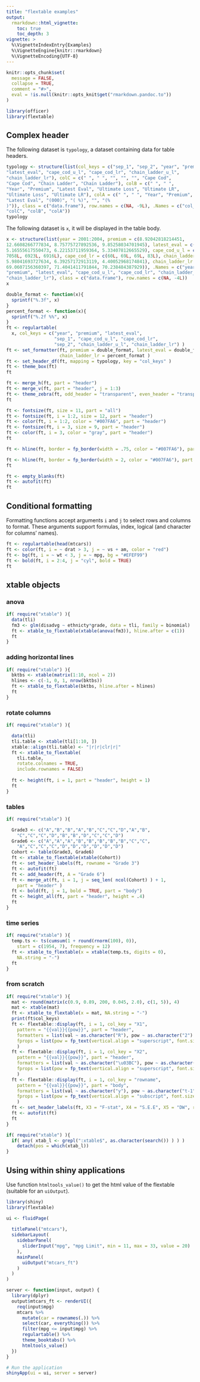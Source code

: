 ```yaml
---
title: "flextable examples"
output: 
  rmarkdown::html_vignette:
    toc: true 
    toc_depth: 3
vignette: >
  %\VignetteIndexEntry{Examples}
  %\VignetteEngine{knitr::rmarkdown}
  %\VignetteEncoding{UTF-8}
---
```


```r
knitr::opts_chunk$set(
  message = FALSE,
  collapse = TRUE,
  comment = "#>", 
  eval = !is.null(knitr::opts_knit$get("rmarkdown.pandoc.to"))
)
```

```r
library(officer)
library(flextable)
```

## Complex header

The following dataset is `typology`, a dataset containing data for table headers.

```r
typology <- structure(list(col_keys = c("sep_1", "sep_2", "year", "premium",
"latest_eval", "cape_cod_u_l", "cape_cod_lr", "chain_ladder_u_l",
"chain_ladder_lr"), colC = c(" ", " ", "", "", "", "Cape Cod",
"Cape Cod", "Chain Ladder", "Chain Ladder"), colB = c(" ", " ",
"Year", "Premium", "Latest Eval", "Ultimate Loss", "Ultimate LR",
"Ultimate Loss", "Ultimate LR"), colA = c(" ", " ", "Year", "Premium",
"Latest Eval", "(000)", "( %)", "", "(%
)")), class = c("data.frame"), row.names = c(NA, -9L), .Names = c("col_keys",
"colC", "colB", "colA"))
typology
```

The following dataset is `x`, it will be displayed in the table body.


```r
x <- structure(list(year = 2001:2004, premium = c(8.92042818214451,
12.6608266777834, 8.75775727892536, 9.85258034701945), latest_eval = c(4.49236487976272,
5.16555617550473, 6.22153711959364, 5.33407812665529), cape_cod_u_l = c(6998L,
7058L, 6923L, 6916L), cape_cod_lr = c(60L, 69L, 69L, 83L), chain_ladder_u_l = c(4.97029563327406,
5.98041693727634, 6.39257172913119, 4.40052968174841), chain_ladder_lr = c(69.3393557027241,
69.0607156360397, 71.4041411791844, 70.238484387929)), .Names = c("year",
"premium", "latest_eval", "cape_cod_u_l", "cape_cod_lr", "chain_ladder_u_l",
"chain_ladder_lr"), class = c("data.frame"), row.names = c(NA, -4L))
x
```



```r
double_format <- function(x){
  sprintf("%.3f", x)
}
percent_format <- function(x){
  sprintf("%.2f %%", x)
}
ft <- regulartable(
  x, col_keys = c("year", "premium", "latest_eval",
                  "sep_1", "cape_cod_u_l", "cape_cod_lr",
                  "sep_2", "chain_ladder_u_l", "chain_ladder_lr") )
ft <- set_formatter(ft, premium = double_format, latest_eval = double_format,
                    chain_ladder_lr = percent_format )
ft <- set_header_df(ft, mapping = typology, key = "col_keys" )
ft <- theme_box(ft)
ft

ft <- merge_h(ft, part = "header")
ft <- merge_v(ft, part = "header", j = 1:3)
ft <- theme_zebra(ft, odd_header = "transparent", even_header = "transparent")
ft

ft <- fontsize(ft, size = 11, part = "all")
ft <- fontsize(ft, i = 1:2, size = 12, part = "header")
ft <- color(ft, i = 1:2, color = "#007FA6", part = "header")
ft <- fontsize(ft, i = 3, size = 9, part = "header")
ft <- color(ft, i = 3, color = "gray", part = "header")
ft

ft <- hline(ft, border = fp_border(width = .75, color = "#007FA6"), part = "body" )

ft <- hline(ft, border = fp_border(width = 2, color = "#007FA6"), part = "header" )
ft

ft <- empty_blanks(ft)
ft <- autofit(ft)
ft
```

## Conditional formatting

Formatting functions accept arguments `i` and `j` to select rows 
and columns to format. These arguments support formulas, index, logical 
(and character for columns' names).

```r
ft <- regulartable(head(mtcars))
ft <- color(ft, i = ~ drat > 3, j = ~ vs + am, color = "red")
ft <- bg(ft, i = ~ wt < 3, j = ~ mpg, bg = "#EFEF99")
ft <- bold(ft, i = 2:4, j = "cyl", bold = TRUE)
ft
```

## xtable objects

### anova

```r
if( require("xtable") ){
  data(tli)
  fm3 <- glm(disadvg ~ ethnicty*grade, data = tli, family = binomial)
  ft <- xtable_to_flextable(xtable(anova(fm3)), hline.after = c(1))
  ft
}
```

### adding horizontal lines

```r
if( require("xtable") ){
  bktbs <- xtable(matrix(1:10, ncol = 2))
  hlines <- c(-1, 0, 1, nrow(bktbs))
  ft <- xtable_to_flextable(bktbs, hline.after = hlines)
  ft
}
```


### rotate columns 

```r
if( require("xtable") ){

  data(tli)
  tli.table <- xtable(tli[1:10, ])
  xtable::align(tli.table) <- "|r|r|clr|r|"
  ft <- xtable_to_flextable(
    tli.table, 
    rotate.colnames = TRUE, 
    include.rownames = FALSE)
  
  ft <- height(ft, i = 1, part = "header", height = 1)
  ft
}
```

### tables

```r
if( require("xtable") ){

  Grade3 <- c("A","B","B","A","B","C","C","D","A","B",
    "C","C","C","D","B","B","D","C","C","D")
  Grade6 <- c("A","A","A","B","B","B","B","B","C","C",
    "A","C","C","C","D","D","D","D","D","D")
  Cohort <- table(Grade3, Grade6)
  ft <- xtable_to_flextable(xtable(Cohort))
  ft <- set_header_labels(ft, rowname = "Grade 3")
  ft <- autofit(ft)
  ft <- add_header(ft, A = "Grade 6") 
  ft <- merge_at(ft, i = 1, j = seq_len( ncol(Cohort) ) + 1, 
    part = "header" ) 
  ft <- bold(ft, j = 1, bold = TRUE, part = "body")
  ft <- height_all(ft, part = "header", height = .4)
  ft
}
```

### time series

```r
if( require("xtable") ){
  temp.ts <- ts(cumsum(1 + round(rnorm(100), 0)),
    start = c(1954, 7), frequency = 12)
  ft <- xtable_to_flextable(x = xtable(temp.ts, digits = 0),
    NA.string = "-")
  ft
}
```

### from scratch

```r
if( require("xtable") ){
  mat <- round(matrix(c(0.9, 0.89, 200, 0.045, 2.0), c(1, 5)), 4)
  mat <- xtable(mat)
  ft <- xtable_to_flextable(x = mat, NA.string = "-")
  print(ft$col_keys)
  ft <- flextable::display(ft, i = 1, col_key = "X1", 
    pattern = "{{val}}{{pow}}", part = "header",
    formatters = list(val ~ as.character("R"), pow ~ as.character("2") ),
    fprops = list(pow = fp_text(vertical.align = "superscript", font.size = 8))
    )
  ft <- flextable::display(ft, i = 1, col_key = "X2", 
    pattern = "{{val}}{{pow}}", part = "header",
    formatters = list(val ~ as.character("\u03BC"), pow ~ as.character("x") ),
    fprops = list(pow = fp_text(vertical.align = "superscript", font.size = 8))
    )
  ft <- flextable::display(ft, i = 1, col_key = "rowname", 
    pattern = "{{val}}{{pow}}", part = "body",
    formatters = list(val ~ as.character("y"), pow ~ as.character("t-1") ),
    fprops = list(pow = fp_text(vertical.align = "subscript", font.size = 8))
    )
  ft <- set_header_labels(ft, X3 = "F-stat", X4 = "S.E.E", X5 = "DW", rowname = "")
  ft <- autofit(ft)
  ft
}
```

```r
if( require("xtable") ){
  if( any( xtab_l <- grepl(":xtable$", as.character(search()) ) ) )
    detach(pos = which(xtab_l))
}

```


## Using within shiny applications

Use function `htmltools_value()` to get the html value of the 
flextable (suitable for an `uiOutput`). 

```r
library(shiny)
library(flextable)

ui <- fluidPage(
  
  titlePanel("mtcars"),
  sidebarLayout(
    sidebarPanel(
      sliderInput("mpg", "mpg Limit", min = 11, max = 33, value = 20)
    ),
    mainPanel(
      uiOutput("mtcars_ft")
    )
  )
)

server <- function(input, output) {
  library(dplyr)
  output$mtcars_ft <- renderUI({
    req(input$mpg)
    mtcars %>%
      mutate(car = rownames(.)) %>%
      select(car, everything()) %>%
      filter(mpg <= input$mpg) %>%
      regulartable() %>%
      theme_booktabs() %>% 
      htmltools_value()
  })
}

# Run the application
shinyApp(ui = ui, server = server)
```

